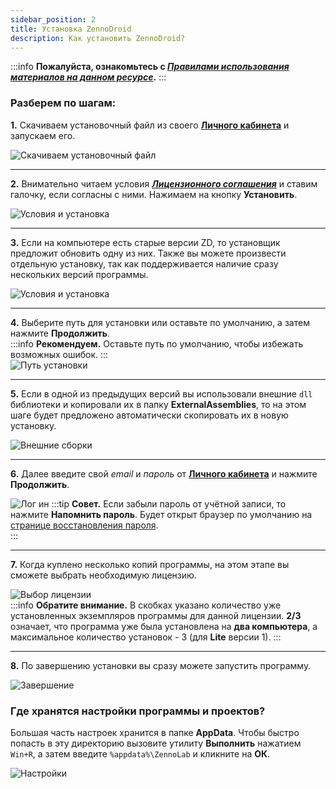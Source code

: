 ```yaml
---
sidebar_position: 2
title: Установка ZennoDroid
description: Как установить ZennoDroid?
---
```

:::info **Пожалуйста, ознакомьтесь с [*Правилами использования материалов на данном ресурсе*](../Disclaimer).**
:::

### Разберем по шагам:  
**1.** Скачиваем установочный файл из своего [**Личного кабинета**](https://account.zennolab.com/personal-area-main/my-products) и запускаем его.  

![Скачиваем установочный файл](./assets/ZD_Install/ZD_Install_pic1.png)  
_______________________________________________
**2.** Внимательно читаем условия [***Лицензионного соглашения***](https://zennolab.com/ru/terms-of-service/) и ставим галочку, если согласны с ними. Нажимаем на кнопку **Установить**.  

![Условия и установка](./assets/ZD_Install/ZD_Install_pic2.png)  
_______________________________________________
**3.** Если на компьютере есть старые версии ZD, то установщик предложит обновить одну из них. Также вы можете произвести отдельную установку, так как поддерживается наличие сразу нескольких версий программы.  

![Условия и установка](./assets/ZD_Install/ZD_Install_pic3.png)  
_______________________________________________
**4.** Выберите путь для установки или оставьте по умолчанию, а затем нажмите **Продолжить**.  
:::info **Рекомендуем.**
Оставьте путь по умолчанию, чтобы избежать возможных ошибок.
:::  
![Путь установки](./assets/ZD_Install/ZD_Install_pic4.png)  
_______________________________________________
**5.** Если в одной из предыдущих версий вы использовали внешние `dll` библиотеки и копировали их в папку **ExternalAssemblies**, то на этом шаге будет предложено автоматически скопировать их в новую установку.  

![Внешние сборки](./assets/ZD_Install/ZD_Install_pic5.png)  
_______________________________________________
**6.** Далее введите свой *email* и *пароль* от [**Личного кабинета**](https://auth.zennolab.com/auth/realms/zennolab/account/password) и нажмите **Продолжить**.  

![Лог ин](./assets/ZD_Install/ZD_Install_pic6.png)
:::tip **Совет.**
Если забыли пароль от учётной записи, то нажмите **Напомнить пароль**. Будет открыт браузер по умолчанию на [странице восстановления пароля](https://auth.zennolab.com/auth/realms/zennolab/login-actions/reset-credentials).  
:::  
_______________________________________________
**7.** Когда куплено несколько копий программы, на этом этапе вы сможете выбрать необходимую лицензию.  

![Выбор лицензии](./assets/ZD_Install/ZD_Install_pic8.png)  
:::info **Обратите внимание.**
В скобках указано количество уже установленных экземпляров программы для данной лицензии. **2/3** означает, что программа уже была установлена на **два компьютера**, а максимальное количество установок - 3 (для **Lite** версии 1).
:::  
_______________________________________________
**8.** По завершению установки вы сразу можете запустить программу.  

![Завершение](./assets/ZD_Install/ZD_Install_pic7.png)  

### Где хранятся настройки программы и проектов?
Большая часть настроек хранится в папке **AppData**. Чтобы быстро попасть в эту директорию вызовите утилиту **Выполнить** нажатием `Win+R`, а затем введите `%appdata%\ZennoLab` и кликните на **ОК**.  

![Настройки](./assets/ZD_Install/ZD_Install_pic9.png)
